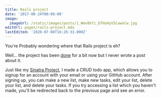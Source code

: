 ```yaml
---
title: Rails project
date: '2017-08-24T00:00:00'
image:
  imageUrl: /static/images/posts/1_Wmv8hfi_bTHuHyV5CawnCw.jpg
editUrl: pages/rails-project.mdx
lastEdited: '2020-07-08T16:26:33.000Z'
---
```


You're Probably wondering where that Rails project is eh?

Well... the project has been [done](https://github.com/mcansh/rails-project) for
a bit now but I never wrote a post about it.

Just like my [Sinatra Project](/sinatra-project), I made a CRUD todo app, which
allows you to signup for an account with your email or using your GitHub
account. After signing up, you can make a new list, make new tasks, edit your
list, delete your list, and delete your tasks. If you try accessing a list which
you haven't made, you'll be redirected back to the previous page and see an
error.
